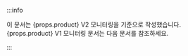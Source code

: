 :::info

이 문서는 {props.product} V2 모니터링을 기준으로 작성했습니다. {props.product} V1 모니터링 문서는 <ReturnLink>다음 문서</ReturnLink>를 참조하세요.

:::